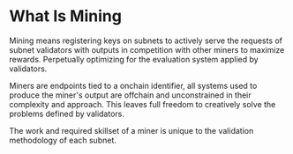 # What Is Mining

Mining means registering keys on subnets to actively serve the requests of subnet validators with outputs in competition with other miners to maximize rewards. Perpetually optimizing for the evaluation system applied by validators.

Miners are endpoints tied to a onchain identifier, all systems used to produce the miner's output are offchain and unconstrained in their complexity and approach. This leaves full freedom to creatively solve the problems defined by validators.

The work and required skillset of a miner is unique to the validation methodology of each subnet. 